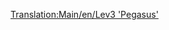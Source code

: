 [[Translation:Main/en/Lev3 'Pegasus']]{{Template:Treni/It
|Image=[[File:en/Lev3pegasus.png]]
|Name=Lev3 'Pegasus'
|Cost=€ 192.186
|Speed=482 km/h (300 mph)
|Weight=130 t
|Power=15.209 hp (11,185 kW)
|Annual=€ 7.142
|Designed=2035
|Lifespan=20
|Capacity=N/A
|Description=Anche se è il secondo treno più veloce e il più veloce treno a motrice singola del gioco, non è molto più veloce del Lev2 ed i Lev4 saranno probabilmente rilasciati prima di aver completato l'upgrade della flotta ai Lev3. Quindi è meglio saltare questo treno per aspettare l'uscita del Lev4.


|Real-life=Nessun equivalente del mondo reale è stato trovato per questo treno. Forse tra qualche anno, quando MagLev sarà diventata una tecnologia consolidata, potresti inserire qui un motore MagLev di terza generazione.
}}